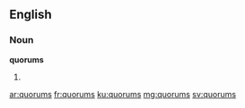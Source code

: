 {{also|Quorums}}
==English==

===Noun===
'''quorums'''

# {{plural of|[[quorum]]}}

[[ar:quorums]]
[[fr:quorums]]
[[ku:quorums]]
[[mg:quorums]]
[[sv:quorums]]